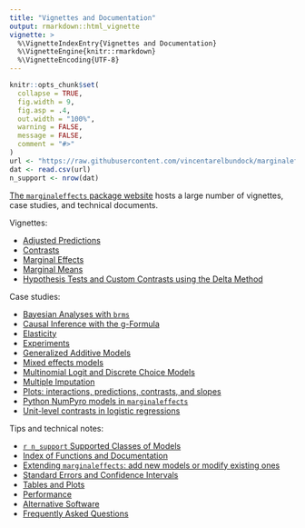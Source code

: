 ```yaml
---
title: "Vignettes and Documentation" 
output: rmarkdown::html_vignette
vignette: >
  %\VignetteIndexEntry{Vignettes and Documentation}
  %\VignetteEngine{knitr::rmarkdown}
  %\VignetteEncoding{UTF-8}
---
```


```r
knitr::opts_chunk$set(
  collapse = TRUE,
  fig.width = 9,
  fig.asp = .4,
  out.width = "100%",
  warning = FALSE,
  message = FALSE,
  comment = "#>"
)
url <- "https://raw.githubusercontent.com/vincentarelbundock/marginaleffects/main/data-raw/supported_models.csv"
dat <- read.csv(url)
n_support <- nrow(dat)
```

[The `marginaleffects` package website](https://vincentarelbundock.github.io/marginaleffects/) hosts a large number of vignettes, case studies, and technical documents.

Vignettes:

- [Adjusted Predictions](https://vincentarelbundock.github.io/marginaleffects/articles/predictions.html) 
- [Contrasts](https://vincentarelbundock.github.io/marginaleffects/articles/contrasts.html) 
- [Marginal Effects](https://vincentarelbundock.github.io/marginaleffects/articles/slopes.html) 
- [Marginal Means](https://vincentarelbundock.github.io/marginaleffects/articles/marginalmeans.html) 
- [Hypothesis Tests and Custom Contrasts using the Delta Method](https://vincentarelbundock.github.io/marginaleffects/articles/hypothesis.html) 

Case studies:

- [Bayesian Analyses with `brms`](https://vincentarelbundock.github.io/marginaleffects/articles/brms.html)
- [Causal Inference with the g-Formula](https://vincentarelbundock.github.io/marginaleffects/articles/gformula.html)
- [Elasticity](https://vincentarelbundock.github.io/marginaleffects/articles/elasticity.html)
- [Experiments](https://vincentarelbundock.github.io/marginaleffects/articles/experiments.html)
- [Generalized Additive Models](https://vincentarelbundock.github.io/marginaleffects/articles/gam.html)
- [Mixed effects models](https://vincentarelbundock.github.io/marginaleffects/articles/lme4.html)
- [Multinomial Logit and Discrete Choice Models](https://vincentarelbundock.github.io/marginaleffects/articles/mlogit.html)
- [Multiple Imputation](https://vincentarelbundock.github.io/marginaleffects/articles/multiple_imputation.html)
- [Plots: interactions, predictions, contrasts, and slopes](https://vincentarelbundock.github.io/marginaleffects/articles/plot.html)
- [Python NumPyro models in `marginaleffects`](https://vincentarelbundock.github.io/marginaleffects/articles/python.html)
- [Unit-level contrasts in logistic regressions](https://vincentarelbundock.github.io/marginaleffects/articles/logistic_contrasts.html)

Tips and technical notes:

- [`r n_support` Supported Classes of Models](https://vincentarelbundock.github.io/marginaleffects/articles/supported_models.html)
- [Index of Functions and Documentation](https://vincentarelbundock.github.io/marginaleffects/reference/index.html)
- [Extending `marginaleffects`: add new models or modify existing ones](https://vincentarelbundock.github.io/marginaleffects/articles/extensions.html)
- [Standard Errors and Confidence Intervals](https://vincentarelbundock.github.io/marginaleffects/articles/sandwich.html)
- [Tables and Plots](https://vincentarelbundock.github.io/marginaleffects/articles/modelsummary.html)
- [Performance](https://vincentarelbundock.github.io/marginaleffects/articles/performance.html)
- [Alternative Software](https://vincentarelbundock.github.io/marginaleffects/articles/alternative_software.html)
- [Frequently Asked Questions](https://vincentarelbundock.github.io/marginaleffects/articles/faq.html)
